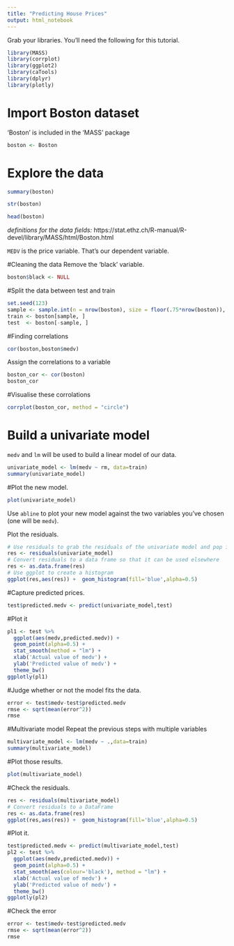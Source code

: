 ```yaml
---
title: "Predicting House Prices"
output: html_notebook
---
```


Grab your libraries. You'll need the following for this tutorial.
```r
library(MASS)
library(corrplot)
library(ggplot2)
library(caTools)
library(dplyr)
library(plotly)
```

# Import Boston dataset
'Boston' is included in the 'MASS' package
```r
boston <- Boston
```

# Explore the data
```r
summary(boston)
```

```r
str(boston)
```

```r
head(boston)
```

*definitions for the data fields:* https://stat.ethz.ch/R-manual/R-devel/library/MASS/html/Boston.html

`MEDV` is the price variable. That's our dependent variable.

#Cleaning the data
Remove the 'black' variable.
```r
boston$black <- NULL
```

#Split the data between test and train

```r
set.seed(123) 
sample <- sample.int(n = nrow(boston), size = floor(.75*nrow(boston)), replace = F)
train <- boston[sample, ] 
test  <- boston[-sample, ]
```

#Finding correlations

```r
cor(boston,boston$medv)
```

Assign the correlations to a variable
```r
boston_cor <- cor(boston)
boston_cor
```

#Visualise these corrolations
```r
corrplot(boston_cor, method = "circle")
```


# Build a univariate model
`medv` and `lm` will be used to build a linear model of our data.
```r
univariate_model <- lm(medv ~ rm, data=train)
summary(univariate_model)
```

#Plot the new model.
```r
plot(univariate_model)
```

Use `abline` to plot your new model against the two variables you've chosen (one will be `medv`).

Plot the residuals.
```r
# Use residuals to grab the residuals of the univariate model and pop it into a variable called `res`
res <- residuals(univariate_model)
# Convert residuals to a data frame so that it can be used elsewhere
res <- as.data.frame(res)
# Use ggplot to create a histogram
ggplot(res,aes(res)) +  geom_histogram(fill='blue',alpha=0.5)
```

#Capture predicted prices.
```r
test$predicted.medv <- predict(univariate_model,test)
```

#Plot it
```r
pl1 <- test %>% 
  ggplot(aes(medv,predicted.medv)) +
  geom_point(alpha=0.5) + 
  stat_smooth(method = "lm") +
  xlab('Actual value of medv') +
  ylab('Predicted value of medv') +
  theme_bw()
ggplotly(pl1)
```

#Judge whether or not the model fits the data.
```r
error <- test$medv-test$predicted.medv
rmse <- sqrt(mean(error^2))
rmse
```

#Multivariate model
Repeat the previous steps with multiple variables
```r
multivariate_model <- lm(medv ~ .,data=train)
summary(multivariate_model)
```

#Plot those results.
```r
plot(multivariate_model)
```

#Check the residuals.
```r
res <- residuals(multivariate_model)
# Convert residuals to a DataFrame 
res <- as.data.frame(res)
ggplot(res,aes(res)) +  geom_histogram(fill='blue',alpha=0.5)
```

#Plot it.
```r
test$predicted.medv <- predict(multivariate_model,test)
pl2 <- test %>% 
  ggplot(aes(medv,predicted.medv)) +
  geom_point(alpha=0.5) + 
  stat_smooth(aes(colour='black'), method = "lm") +
  xlab('Actual value of medv') +
  ylab('Predicted value of medv') +
  theme_bw()
ggplotly(pl2)
```

#Check the error
```r
error <- test$medv-test$predicted.medv
rmse <- sqrt(mean(error^2))
rmse
```
